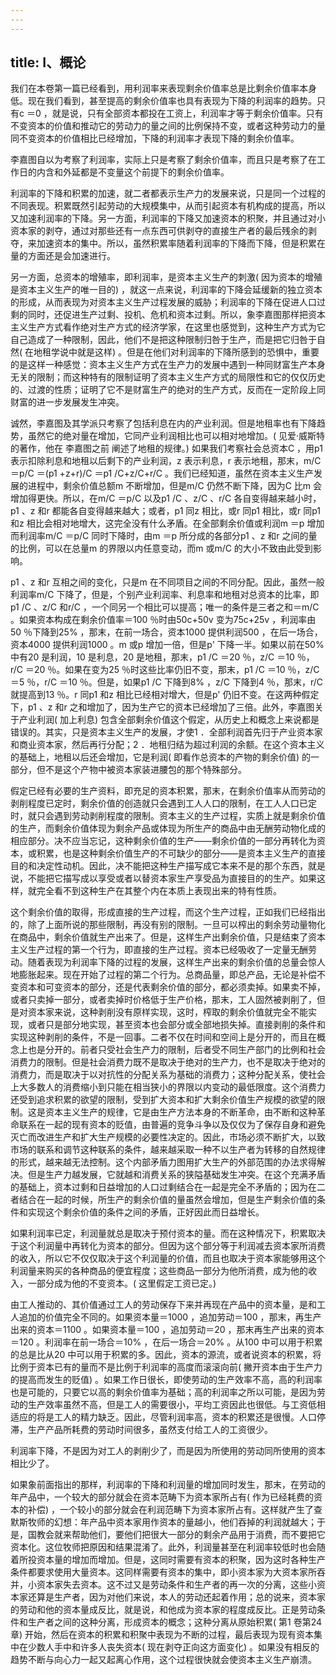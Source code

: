 ```yaml
---
---
---
```

title: I、概论
---




我们在本卷第一篇已经看到，用利润率来表现剩余价值率总是比剩余价值率本身低。现在我们看到，甚至提高的剩余价值率也具有表现为下降的利润率的趋势。只有c ＝0 ，就是说，只有全部资本都投在工资上，利润率才等于剩余价值率。只有不变资本的价值和推动它的劳动力的量之间的比例保持不变，或者这种劳动力的量同不变资本的价值相比已经增加，下降的利润率才表现下降的剩余价值率。

李嘉图自以为考察了利润率，实际上只是考察了剩余价值率，而且只是考察了在工作日的内含和外延都是不变量这个前提下的剩余价值率。

利润率的下降和积累的加速，就二者都表示生产力的发展来说，只是同一个过程的不同表现。积累既然引起劳动的大规模集中，从而引起资本有机构成的提高，所以又加速利润率的下降。另一方面，利润率的下降又加速资本的积聚，并且通过对小资本家的剥夺，通过对那些还有一点东西可供剥夺的直接生产者的最后残余的剥夺，来加速资本的集中。所以，虽然积累率随着利润率的下降而下降，但是积累在量的方面还是会加速进行。

另一方面，总资本的增殖率，即利润率，是资本主义生产的刺激( 因为资本的增殖是资本主义生产的唯一目的) ，就这一点来说，利润率的下降会延缓新的独立资本的形成，从而表现为对资本主义生产过程发展的威胁；利润率的下降在促进人口过剩的同时，还促进生产过剩、投机、危机和资本过剩。所以，象李嘉图那样把资本主义生产方式看作绝对生产方式的经济学家，在这里也感觉到，这种生产方式为它自己造成了一种限制，因此，他们不是把这种限制归咎于生产，而是把它归咎于自然( 在地租学说中就是这样) 。但是在他们对利润率的下降所感到的恐惧中，重要的是这样一种感觉：资本主义生产方式在生产力的发展中遇到一种同财富生产本身无关的限制；而这种特有的限制证明了资本主义生产方式的局限性和它的仅仅历史的、过渡的性质；证明了它不是财富生产的绝对的生产方式，反而在一定阶段上同财富的进一步发展发生冲突。

诚然，李嘉图及其学派只考察了包括利息在内的产业利润。但是地租率也有下降趋势，虽然它的绝对量在增加，它同产业利润相比也可以相对地增加。( 见爱·威斯特的著作，他在 李嘉图之前 阐述了地租的规律。) 如果我们考察社会总资本C ，用p1 表示扣除利息和地租以后剩下的产业利润，z 表示利息，r 表示地租，那末，m/C ＝p/C ＝(p1 +z+r)/C ＝p1 /C+z/C+r/C 。我们已经知道，虽然在资本主义生产发展的进程中，剩余价值总额m 不断增加，但是m/C 仍然不断下降，因为C 比m 会增加得更快。所以，在m/C ＝p/C 以及p1 /C 、z/C 、r/C 各自变得越来越小时，p1 、z 和r 都能各自变得越来越大；或者，p1 同z 相比，或r 同p1 相比，或r 同p1 和z 相比会相对地增大，这完全没有什么矛盾。在全部剩余价值或利润m ＝p 增加而利润率m/C ＝p/C 同时下降时，由m ＝p 所分成的各部分p1 、z 和r 之间的量的比例，可以在总量m 的界限以内任意变动，而m 或m/C 的大小不致由此受到影响。

p1 、z 和r 互相之间的变化，只是m 在不同项目之间的不同分配。因此，虽然一般利润率m/C 下降了，但是，个别产业利润率、利息率和地租对总资本的比率，即p1 /C 、z/C 和r/C ，一个同另一个相比可以提高；唯一的条件是三者之和＝m/C 。如果资本构成在剩余价值率＝100 ％时由50c+50v 变为75c+25v ，利润率由50 ％下降到25% ，那末，在前一场合，资本1000 提供利润500 ，在后一场合，资本4000 提供利润1000 。m 或p 增加一倍，但是p' 下降一半。如果以前在50% 中有20 是利润，10 是利息，20 是地租，那末，p1 /C ＝20 ％，z/C ＝10 ％，r/C ＝20 ％。如果在变为25 ％时这些比率仍旧不变，那末，p1 /C ＝10 ％，z/C ＝5 ％，r/C ＝10 ％。但是，如果p1 /C 下降到8% ，z/C 下降到4 ％，那末，r/C 就提高到13 ％。r 同p1 和z 相比已经相对增大，但是p' 仍旧不变。在这两种假定下，p1 、z 和r 之和增加了，因为生产它的资本已经增加了三倍。此外，李嘉图关于产业利润( 加上利息) 包含全部剩余价值这个假定，从历史上和概念上来说都是错误的。其实，只是资本主义生产的发展，才使1 ．全部利润首先归于产业资本家和商业资本家，然后再行分配；2 ．地租归结为超过利润的余额。在这个资本主义的基础上，地租以后还会增加，它是利润( 即看作总资本的产物的剩余价值) 的一部分，但不是这个产物中被资本家装进腰包的那个特殊部分。

假定已经有必要的生产资料，即充足的资本积累，那末，在剩余价值率从而劳动的剥削程度已定时，剩余价值的创造就只会遇到工人人口的限制，在工人人口已定时，就只会遇到劳动剥削程度的限制。资本主义的生产过程，实质上就是剩余价值的生产，而剩余价值体现为剩余产品或体现为所生产的商品中由无酬劳动物化成的相应部分。决不应当忘记，这种剩余价值的生产——剩余价值的一部分再转化为资本，或积累，也是这种剩余价值生产的不可缺少的部分——是资本主义生产的直接目的和决定性动机。因此，决不能把这种生产描写成它本来不是的那个东西，就是说，不能把它描写成以享受或者以替资本家生产享受品为直接目的的生产。如果这样，就完全看不到这种生产在其整个内在本质上表现出来的特有性质。

这个剩余价值的取得，形成直接的生产过程，而这个生产过程，正如我们已经指出的，除了上面所说的那些限制，再没有别的限制。一旦可以榨出的剩余劳动量物化在商品中，剩余价值就生产出来了。但是，这样生产出剩余价值，只是结束了资本主义生产过程的第一个行为，即直接的生产过程。资本已经吸收了一定量无酬劳动。随着表现为利润率下降的过程的发展，这样生产出来的剩余价值的总量会惊人地膨胀起来。现在开始了过程的第二个行为。总商品量，即总产品，无论是补偿不变资本和可变资本的部分，还是代表剩余价值的部分，都必须卖掉。如果卖不掉，或者只卖掉一部分，或者卖掉时价格低于生产价格，那末，工人固然被剥削了，但是对资本家来说，这种剥削没有原样实现，这时，榨取的剩余价值就完全不能实现，或者只是部分地实现，甚至资本也会部分或全部地损失掉。直接剥削的条件和实现这种剥削的条件，不是一回事。二者不仅在时间和空间上是分开的，而且在概念上也是分开的。前者只受社会生产力的限制，后者受不同生产部门的比例和社会消费力的限制。但是社会消费力既不是取决于绝对的生产力，也不是取决于绝对的消费力，而是取决于以对抗性的分配关系为基础的消费力；这种分配关系，使社会上大多数人的消费缩小到只能在相当狭小的界限以内变动的最低限度。这个消费力还受到追求积累的欲望的限制，受到扩大资本和扩大剩余价值生产规模的欲望的限制。这是资本主义生产的规律，它是由生产方法本身的不断革命，由不断和这种革命联系在一起的现有资本的贬值，由普遍的竞争斗争以及仅仅为了保存自身和避免灭亡而改进生产和扩大生产规模的必要性决定的。因此，市场必须不断扩大，以致市场的联系和调节这种联系的条件，越来越采取一种不以生产者为转移的自然规律的形式，越来越无法控制。这个内部矛盾力图用扩大生产的外部范围的办法求得解决。但是生产力越发展，它就越和消费关系的狭隘基础发生冲突。在这个充满矛盾的基础上，资本过剩和日益增加的人口过剩结合在一起是完全不矛盾的；因为在二者结合在一起的时候，所生产的剩余价值的量虽然会增加，但是生产剩余价值的条件和实现这个剩余价值的条件之间的矛盾，正好因此而日益增长。

如果利润率已定，利润量就总是取决于预付资本的量。而在这种情况下，积累取决于这个利润量中再转化为资本的部分。但因为这个部分等于利润减去资本家所消费的收入，所以它不仅仅取决于这个利润量的价值，而且也取决于资本家能够用这个利润量来购买的各种商品的便宜程度；这些商品一部分为他所消费，成为他的收入，一部分成为他的不变资本。( 这里假定工资已定。)

由工人推动的、其价值通过工人的劳动保存下来并再现在产品中的资本量，是和工人追加的价值完全不同的。如果资本量＝1000 ，追加劳动＝100 ，那末，再生产出来的资本＝1100 。如果资本量＝100 ，追加劳动＝20 ，那末再生产出来的资本＝120 。利润率在前一场合＝10% ，在后一场合＝20% 。从100 中可以用于积累的总是比从20 中可以用于积累的多。因此，资本的源流，或者说资本的积累，将比例于资本已有的量而不是比例于利润率的高度而滚滚向前( 撇开资本由于生产力的提高而发生的贬值) 。如果工作日很长，即使劳动的生产效率不高，高的利润率也是可能的，只要它以高的剩余价值率为基础；高的利润率之所以可能，是因为劳动的生产效率虽然不高，但是工人的需要很小，平均工资因此也很低。与工资低相适应的将是工人的精力缺乏。因此，尽管利润率高，资本的积累还是很慢。人口停滞，生产产品所耗费的劳动时间很多，虽然支付给工人的工资很少。

利润率下降，不是因为对工人的剥削少了，而是因为所使用的劳动同所使用的资本相比少了。

如果象前面指出的那样，利润率的下降和利润量的增加同时发生，那末，在劳动的年产品中，一个较大的部分就会在资本范畴下为资本家所占有( 作为已经耗费的资本的补偿) ，一个较小的部分就会在利润范畴下为资本家所占有。这样就产生了查默斯牧师的幻想：年产品中资本家用作资本的量越小，他们吞掉的利润就越大；于是，国教会就来帮助他们，要他们把很大一部分的剩余产品用于消费，而不要把它资本化。这位牧师把原因和结果混淆了。此外，利润量甚至在利润率较低时也会随着所投资本量的增加而增加。但是，这同时需要有资本的积聚，因为这时各种生产条件都要求使用大量资本。这同样需要有资本的集中，即小资本家为大资本家所吞并，小资本家失去资本。这不过又是劳动条件和生产者的再一次的分离，这些小资本家还算是生产者，因为对他们来说，本人的劳动还起着作用；总的说来，资本家的劳动和他的资本量成反比，就是说，和他成为资本家的程度成反比。正是劳动条件和生产者之间的这种分离，形成资本的概念；这种分离从原始积累( 第1 卷第24 章) 开始，然后在资本的积累和积聚中表现为不断的过程，最后表现为现有资本集中在少数人手中和许多人丧失资本( 现在剥夺正向这方面变化) 。如果没有相反的趋势不断与向心力一起又起离心作用，这个过程很快就会使资本主义生产崩溃。